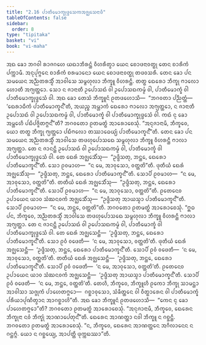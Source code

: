 ```yaml
---
title: "2.16 ᨸᩣᨲᩥᨾᩮᩣᨠ᩠ᨡᩩᨴ᩠ᨴᩮᩈᨠᩋᨩ᩠ᨫᩮᩈᨶᩣᨴᩥ"
tableOfContents: false
sidebar:
  order: 8
type: "tipitaka"
basket: "vi"
book: "vi-maha"
---
```



<DynamicBreadcrumb />

<Division number="155" book="vi-maha">

<Paragraph number="649" book="vi-maha">
ᩋᨳ ᨡᩮᩣ ᨽᨣᩅᩤ ᩁᩣᨩᨣᩉᩮ ᨿᨳᩣᨽᩥᩁᨶ᩠ᨲᩴ ᩅᩥᩉᩁᩥᨲ᩠ᩅᩣ ᨿᩮᨶ ᨧᩮᩣᨴᨶᩣᩅᨲ᩠ᨳᩩ ᨲᩮᨶ ᨧᩣᩁᩥᨠᩴ ᨸᨠ᩠ᨠᩣᨾᩥ. ᩋᨶᩩᨸᩩᨻ᩠ᨻᩮᨶ ᨧᩣᩁᩥᨠᩴ ᨧᩁᨾᩣᨶᩮᩣ ᨿᩮᨶ ᨧᩮᩣᨴᨶᩣᩅᨲ᩠ᨳᩩ ᨲᨴᩅᩈᩁᩥ. ᨲᩮᨶ ᨡᩮᩣ ᨸᨶ ᩈᨾᨿᩮᨶ ᩋᨬ᩠ᨬᨲᩁᩈ᩠ᨾᩥᩴ ᩋᩣᩅᩤᩈᩮ ᩈᨾ᩠ᨻᩉᩩᩃᩣ ᨽᩥᨠ᩠ᨡᩪ ᩅᩥᩉᩁᨶ᩠ᨲᩥ. ᨲᨲ᩠ᨳ ᨳᩮᩁᩮᩣ ᨽᩥᨠ᩠ᨡᩩ ᨻᩣᩃᩮᩣ ᩉᩮᩣᨲᩥ ᩋᨻ᩠ᨿᨲ᩠ᨲᩮᩣ. ᩈᩮᩣ ᨶ ᨩᩣᨶᩣᨲᩥ ᩏᨸᩮᩣᩈᨳᩴ ᩅᩤ ᩏᨸᩮᩣᩈᨳᨠᨾ᩠ᨾᩴ ᩅᩤ, ᨸᩣᨲᩥᨾᩮᩣᨠ᩠ᨡᩴ ᩅᩤ ᨸᩣᨲᩥᨾᩮᩣᨠ᩠ᨡᩩᨴ᩠ᨴᩮᩈᩴ ᩅᩤ. ᩋᨳ ᨡᩮᩣ ᨲᩮᩈᩴ ᨽᩥᨠ᩠ᨡᩪᨶᩴ ᩑᨲᨴᩉᩮᩣᩈᩥ—  “ᨽᨣᩅᨲᩣ ᨸᨬ᩠ᨬᨲ᩠ᨲᩴ—  ‘ᨳᩮᩁᩣᨵᩥᨠᩴ ᨸᩣᨲᩥᨾᩮᩣᨠ᩠ᨡᨶ᩺’ᨲᩥ, ᩋᨿᨬ᩠ᨧ ᩋᨾ᩠ᩉᩣᨠᩴ ᨳᩮᩁᩮᩣ ᨻᩣᩃᩮᩣ ᩋᨻ᩠ᨿᨲ᩠ᨲᩮᩣ, ᨶ ᨩᩣᨶᩣᨲᩥ ᩏᨸᩮᩣᩈᨳᩴ ᩅᩤ ᩏᨸᩮᩣᩈᨳᨠᨾ᩠ᨾᩴ ᩅᩤ, ᨸᩣᨲᩥᨾᩮᩣᨠ᩠ᨡᩴ ᩅᩤ ᨸᩣᨲᩥᨾᩮᩣᨠ᩠ᨡᩩᨴ᩠ᨴᩮᩈᩴ ᩅᩤ. ᨠᨳᩴ ᨶᩩ ᨡᩮᩣ ᩋᨾ᩠ᩉᩮᩉᩥ ᨸᨭᩥᨸᨩ᩠ᨩᩥᨲᨻ᩠ᨻᨶ᩺”ᨲᩥ? ᨽᨣᩅᨲᩮᩣ ᩑᨲᨾᨲ᩠ᨳᩴ ᩋᩣᩁᩮᩣᨧᩮᩈᩩᩴ. “ᩋᨶᩩᨩᩣᨶᩣᨾᩥ, ᨽᩥᨠ᩠ᨡᩅᩮ, ᨿᩮᩣ ᨲᨲ᩠ᨳ ᨽᩥᨠ᩠ᨡᩩ ᨻ᩠ᨿᨲ᩠ᨲᩮᩣ ᨸᨭᩥᨻᩃᩮᩣ ᨲᩔᩣᨵᩮᨿ᩠ᨿᩴ ᨸᩣᨲᩥᨾᩮᩣᨠ᩠ᨡᨶ᩺”ᨲᩥ.
</Paragraph>

<Paragraph number="650" book="vi-maha">
ᨲᩮᨶ ᨡᩮᩣ ᨸᨶ ᩈᨾᨿᩮᨶ ᩋᨬ᩠ᨬᨲᩁᩈ᩠ᨾᩥᩴ ᩋᩣᩅᩤᩈᩮ ᨲᨴᩉᩩᨸᩮᩣᩈᨳᩮ ᩈᨾ᩠ᨻᩉᩩᩃᩣ ᨽᩥᨠ᩠ᨡᩪ ᩅᩥᩉᩁᨶ᩠ᨲᩥ ᨻᩣᩃᩣ ᩋᨻ᩠ᨿᨲ᩠ᨲᩣ. ᨲᩮ ᨶ ᨩᩣᨶᨶ᩠ᨲᩥ ᩏᨸᩮᩣᩈᨳᩴ ᩅᩤ ᩏᨸᩮᩣᩈᨳᨠᨾ᩠ᨾᩴ ᩅᩤ, ᨸᩣᨲᩥᨾᩮᩣᨠ᩠ᨡᩴ ᩅᩤ ᨸᩣᨲᩥᨾᩮᩣᨠ᩠ᨡᩩᨴ᩠ᨴᩮᩈᩴ ᩅᩤ. ᨲᩮ ᨳᩮᩁᩴ ᩋᨩ᩠ᨫᩮᩈᩥᩴᩈᩩ—  “ᩏᨴ᩠ᨴᩥᩈᨲᩩ, ᨽᨶ᩠ᨲᩮ, ᨳᩮᩁᩮᩣ ᨸᩣᨲᩥᨾᩮᩣᨠ᩠ᨡᨶ᩺”ᨲᩥ. ᩈᩮᩣ ᩑᩅᨾᩣᩉ—  “ᨶ ᨾᩮ, ᩋᩣᩅᩩᩈᩮᩣ, ᩅᨲ᩠ᨲᨲᩦ”ᨲᩥ. ᨴᩩᨲᩥᨿᩴ ᨳᩮᩁᩴ ᩋᨩ᩠ᨫᩮᩈᩥᩴᩈᩩ—  “ᩏᨴ᩠ᨴᩥᩈᨲᩩ, ᨽᨶ᩠ᨲᩮ, ᨳᩮᩁᩮᩣ ᨸᩣᨲᩥᨾᩮᩣᨠ᩠ᨡᨶ᩺”ᨲᩥ. ᩈᩮᩣᨸᩥ ᩑᩅᨾᩣᩉ—  “ᨶ ᨾᩮ, ᩋᩣᩅᩩᩈᩮᩣ, ᩅᨲ᩠ᨲᨲᩦ”ᨲᩥ. ᨲᨲᩥᨿᩴ ᨳᩮᩁᩴ ᩋᨩ᩠ᨫᩮᩈᩥᩴᩈᩩ—  “ᩏᨴ᩠ᨴᩥᩈᨲᩩ, ᨽᨶ᩠ᨲᩮ, ᨳᩮᩁᩮᩣ ᨸᩣᨲᩥᨾᩮᩣᨠ᩠ᨡᨶ᩺”ᨲᩥ. ᩈᩮᩣᨸᩥ ᩑᩅᨾᩣᩉ—  “ᨶ ᨾᩮ, ᩋᩣᩅᩩᩈᩮᩣ, ᩅᨲ᩠ᨲᨲᩦ”ᨲᩥ. ᩑᨲᩮᨶᩮᩅ ᩏᨸᩣᨿᩮᨶ ᨿᩣᩅ ᩈᩴᨥᨶᩅᨠᩴ ᩋᨩ᩠ᨫᩮᩈᩥᩴᩈᩩ—  “ᩏᨴ᩠ᨴᩥᩈᨲᩩ ᩋᩣᨿᩈ᩠ᨾᩣ ᨸᩣᨲᩥᨾᩮᩣᨠ᩠ᨡᨶ᩺”ᨲᩥ. ᩈᩮᩣᨸᩥ ᩑᩅᨾᩣᩉ—  “ᨶ ᨾᩮ, ᨽᨶ᩠ᨲᩮ, ᩅᨲ᩠ᨲᨲᩦ”ᨲᩥ. ᨽᨣᩅᨲᩮᩣ ᩑᨲᨾᨲ᩠ᨳᩴ ᩋᩣᩁᩮᩣᨧᩮᩈᩩᩴ.
</Paragraph>

<Paragraph number="651" book="vi-maha">
“ᩍᨵ ᨸᨶ, ᨽᩥᨠ᩠ᨡᩅᩮ, ᩋᨬ᩠ᨬᨲᩁᩈ᩠ᨾᩥᩴ ᩋᩣᩅᩤᩈᩮ ᨲᨴᩉᩩᨸᩮᩣᩈᨳᩮ ᩈᨾ᩠ᨻᩉᩩᩃᩣ ᨽᩥᨠ᩠ᨡᩪ ᩅᩥᩉᩁᨶ᩠ᨲᩥ ᨻᩣᩃᩣ ᩋᨻ᩠ᨿᨲ᩠ᨲᩣ. ᨲᩮ ᨶ ᨩᩣᨶᨶ᩠ᨲᩥ ᩏᨸᩮᩣᩈᨳᩴ ᩅᩤ ᩏᨸᩮᩣᩈᨳᨠᨾ᩠ᨾᩴ ᩅᩤ, ᨸᩣᨲᩥᨾᩮᩣᨠ᩠ᨡᩴ ᩅᩤ ᨸᩣᨲᩥᨾᩮᩣᨠ᩠ᨡᩩᨴ᩠ᨴᩮᩈᩴ ᩅᩤ. ᨲᩮ ᨳᩮᩁᩴ ᩋᨩ᩠ᨫᩮᩈᨶ᩠ᨲᩥ—  ‘ᩏᨴ᩠ᨴᩥᩈᨲᩩ, ᨽᨶ᩠ᨲᩮ, ᨳᩮᩁᩮᩣ ᨸᩣᨲᩥᨾᩮᩣᨠ᩠ᨡᨶ᩺’ᨲᩥ. ᩈᩮᩣ ᩑᩅᩴ ᩅᨴᩮᨲᩥ—  ‘ᨶ ᨾᩮ, ᩋᩣᩅᩩᩈᩮᩣ, ᩅᨲ᩠ᨲᨲᩦ’ᨲᩥ. ᨴᩩᨲᩥᨿᩴ ᨳᩮᩁᩴ ᩋᨩ᩠ᨫᩮᩈᨶ᩠ᨲᩥ—  ‘ᩏᨴ᩠ᨴᩥᩈᨲᩩ, ᨽᨶ᩠ᨲᩮ, ᨳᩮᩁᩮᩣ ᨸᩣᨲᩥᨾᩮᩣᨠ᩠ᨡᨶ᩺’ᨲᩥ. ᩈᩮᩣᨸᩥ ᩑᩅᩴ ᩅᨴᩮᨲᩥ—  ‘ᨶ ᨾᩮ, ᩋᩣᩅᩩᩈᩮᩣ, ᩅᨲ᩠ᨲᨲᩦ’ᨲᩥ. ᨲᨲᩥᨿᩴ ᨳᩮᩁᩴ ᩋᨩ᩠ᨫᩮᩈᨶ᩠ᨲᩥ—  ‘ᩏᨴ᩠ᨴᩥᩈᨲᩩ, ᨽᨶ᩠ᨲᩮ, ᨳᩮᩁᩮᩣ ᨸᩣᨲᩥᨾᩮᩣᨠ᩠ᨡᨶ᩺’ᨲᩥ. ᩈᩮᩣᨸᩥ ᩑᩅᩴ ᩅᨴᩮᨲᩥ—  ‘ᨶ ᨾᩮ, ᩋᩣᩅᩩᩈᩮᩣ, ᩅᨲ᩠ᨲᨲᩦ’ᨲᩥ. ᩑᨲᩮᨶᩮᩅ ᩏᨸᩣᨿᩮᨶ ᨿᩣᩅ ᩈᩴᨥᨶᩅᨠᩴ ᩋᨩ᩠ᨫᩮᩈᨶ᩠ᨲᩥ—  ‘ᩏᨴ᩠ᨴᩥᩈᨲᩩ ᩋᩣᨿᩈ᩠ᨾᩣ ᨸᩣᨲᩥᨾᩮᩣᨠ᩠ᨡᨶ᩺’ᨲᩥ. ᩈᩮᩣᨸᩥ ᩑᩅᩴ ᩅᨴᩮᨲᩥ—  ‘ᨶ ᨾᩮ, ᨽᨶ᩠ᨲᩮ, ᩅᨲ᩠ᨲᨲᩦ’ᨲᩥ. ᨲᩮᩉᩥ, ᨽᩥᨠ᩠ᨡᩅᩮ, ᨽᩥᨠ᩠ᨡᩪᩉᩥ ᩑᨠᩮᩣ ᨽᩥᨠ᩠ᨡᩩ ᩈᩣᨾᨶ᩠ᨲᩣ ᩋᩣᩅᩤᩈᩣ ᩈᨩ᩠ᨩᩩᨠᩴ ᨸᩣᩉᩮᨲᨻ᩠ᨻᩮᩣ—  ᨣᨧ᩠ᨨᩣᩅᩩᩈᩮᩣ, ᩈᩴᨡᩥᨲ᩠ᨲᩮᨶ ᩅᩤ ᩅᩥᨲ᩠ᨳᩣᩁᩮᨶ ᩅᩤ ᨸᩣᨲᩥᨾᩮᩣᨠ᩠ᨡᩴ ᨸᩁᩥᨿᩣᨸᩩᨱᩥᨲ᩠ᩅᩣᨶ ᩋᩣᨣᨧ᩠ᨨᩣᩉᩦ”ᨲᩥ.
</Paragraph>

<Paragraph number="652" book="vi-maha">
ᩋᨳ ᨡᩮᩣ ᨽᩥᨠ᩠ᨡᩪᨶᩴ ᩑᨲᨴᩉᩮᩣᩈᩥ—  “ᨠᩮᨶ ᨶᩩ ᨡᩮᩣ ᨸᩣᩉᩮᨲᨻ᩠ᨻᩮᩣ”ᨲᩥ? ᨽᨣᩅᨲᩮᩣ ᩑᨲᨾᨲ᩠ᨳᩴ ᩋᩣᩁᩮᩣᨧᩮᩈᩩᩴ. “ᩋᨶᩩᨩᩣᨶᩣᨾᩥ, ᨽᩥᨠ᩠ᨡᩅᩮ, ᨳᩮᩁᩮᨶ ᨽᩥᨠ᩠ᨡᩩᨶᩣ ᨶᩅᩴ ᨽᩥᨠ᩠ᨡᩩᩴ ᩋᩣᨱᩣᨸᩮᨲᩩᨶ᩺”ᨲᩥ. ᨳᩮᩁᩮᨶ ᩋᩣᨱᨲ᩠ᨲᩣ ᨶᩅᩤ ᨽᩥᨠ᩠ᨡᩪ ᨶ ᨣᨧ᩠ᨨᨶ᩠ᨲᩥ. ᨽᨣᩅᨲᩮᩣ ᩑᨲᨾᨲ᩠ᨳᩴ ᩋᩣᩁᩮᩣᨧᩮᩈᩩᩴ. “ᨶ, ᨽᩥᨠ᩠ᨡᩅᩮ, ᨳᩮᩁᩮᨶ ᩋᩣᨱᨲ᩠ᨲᩮᨶ ᩋᨣᩥᩃᩣᨶᩮᨶ ᨶ ᨣᨶ᩠ᨲᨻ᩠ᨻᩴ. ᨿᩮᩣ ᨶ ᨣᨧ᩠ᨨᩮᨿ᩠ᨿ, ᩋᩣᨸᨲ᩠ᨲᩥ ᨴᩩᨠ᩠ᨠᨭᩔᩣ”ᨲᩥ.
</Paragraph>
</Division>
